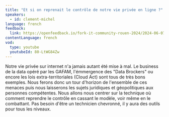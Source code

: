 ```yaml
---
title: "Et si on reprenait le contrôle de notre vie privée en ligne ?"
speakers:
  - id: clement-michel
language: french
feedback:
  link: https://openfeedback.io/fork-it-community-rouen-2024/2024-06-07/hKZExavVn3KGwoVIW8Rq
contentLanguage: french
vod:
  type: youtube
  youtubeId: 80-LtWG84Zw
---
```


Notre vie privée sur internet n'a jamais autant été mise à mal. Le business de la data opéré par les GAFAM, l'émmergence des "Data Brockers" ou encore les lois extra-territoriales (Cloud Act) sont tous de très bons exemples. Nous ferons donc un tour d'horizon de l'ensemble de ces menaces puis nous laisserons les sujets juridiques et géopolitiques aux personnes compétentes.
Nous allons nous centrer sur la technique où comment reprendre le contrôle en cassant le modèle, voir même en le combattant.
Pas besoin d'être un technicien chevronné, il y aura des outils pour tous les niveaux.
